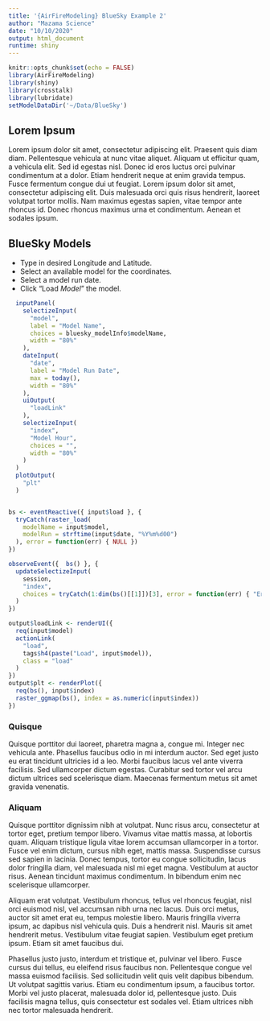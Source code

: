 ```yaml
---
title: '{AirFireModeling} BlueSky Example 2'
author: "Mazama Science"
date: "10/10/2020"
output: html_document
runtime: shiny
---
```


```r
knitr::opts_chunk$set(echo = FALSE)
library(AirFireModeling)
library(shiny)
library(crosstalk)
library(lubridate)
setModelDataDir('~/Data/BlueSky')
```
## Lorem Ipsum
 Lorem ipsum dolor sit amet, consectetur adipiscing elit. Praesent quis diam diam. Pellentesque vehicula at nunc vitae aliquet. Aliquam ut efficitur quam, a vehicula elit. Sed id egestas nisl. Donec id eros luctus orci pulvinar condimentum at a dolor. Etiam hendrerit neque at enim gravida tempus. Fusce fermentum congue dui ut feugiat. Lorem ipsum dolor sit amet, consectetur adipiscing elit. Duis malesuada orci quis risus hendrerit, laoreet volutpat tortor mollis. Nam maximus egestas sapien, vitae tempor ante rhoncus id. Donec rhoncus maximus urna et condimentum. Aenean et sodales ipsum.

## BlueSky Models

* Type in desired Longitude and Latitude.
* Select an available model for the coordinates.
* Select a model run date. 
* Click "Load _Model_" the model. 



```r
  inputPanel(
    selectizeInput(
      "model", 
      label = "Model Name",
      choices = bluesky_modelInfo$modelName, 
      width = "80%"
    ), 
    dateInput(
      "date", 
      label = "Model Run Date", 
      max = today(), 
      width = "80%"
    ),
    uiOutput(
      "loadLink"
    ),
    selectizeInput(
      "index", 
      "Model Hour", 
      choices = "", 
      width = "80%"
    )
  )
  plotOutput(
    "plt"
  )


bs <- eventReactive({ input$load }, {
  tryCatch(raster_load(
    modelName = input$model, 
    modelRun = strftime(input$date, "%Y%m%d00")
  ), error = function(err) { NULL })
})

observeEvent({  bs() }, {
  updateSelectizeInput(
    session,
    "index",
    choices = tryCatch(1:dim(bs()[[1]])[3], error = function(err) { "Error." })
  )
})

output$loadLink <- renderUI({
  req(input$model)
  actionLink(
    "load",
    tags$h4(paste("Load", input$model)), 
    class = "load"
  )
})
output$plt <- renderPlot({
  req(bs(), input$index)
  raster_ggmap(bs(), index = as.numeric(input$index))
})
```

### Quisque

Quisque porttitor dui laoreet, pharetra magna a, congue mi. Integer nec vehicula ante. Phasellus faucibus odio in mi interdum auctor. Sed eget justo eu erat tincidunt ultricies id a leo. Morbi faucibus lacus vel ante viverra facilisis. Sed ullamcorper dictum egestas. Curabitur sed tortor vel arcu dictum ultrices sed scelerisque diam. Maecenas fermentum metus sit amet gravida venenatis. 

### Aliquam

 Quisque porttitor dignissim nibh at volutpat. Nunc risus arcu, consectetur at tortor eget, pretium tempor libero. Vivamus vitae mattis massa, at lobortis quam. Aliquam tristique ligula vitae lorem accumsan ullamcorper in a tortor. Fusce vel enim dictum, cursus nibh eget, mattis massa. Suspendisse cursus sed sapien in lacinia. Donec tempus, tortor eu congue sollicitudin, lacus dolor fringilla diam, vel malesuada nisl mi eget magna. Vestibulum at auctor risus. Aenean tincidunt maximus condimentum. In bibendum enim nec scelerisque ullamcorper.

Aliquam erat volutpat. Vestibulum rhoncus, tellus vel rhoncus feugiat, nisl orci euismod nisl, vel accumsan nibh urna nec lacus. Duis orci metus, auctor sit amet erat eu, tempus molestie libero. Mauris fringilla viverra ipsum, ac dapibus nisl vehicula quis. Duis a hendrerit nisl. Mauris sit amet hendrerit metus. Vestibulum vitae feugiat sapien. Vestibulum eget pretium ipsum. Etiam sit amet faucibus dui.

Phasellus justo justo, interdum et tristique et, pulvinar vel libero. Fusce cursus dui tellus, eu eleifend risus faucibus non. Pellentesque congue vel massa euismod facilisis. Sed sollicitudin velit quis velit dapibus bibendum. Ut volutpat sagittis varius. Etiam eu condimentum ipsum, a faucibus tortor. Morbi vel justo placerat, malesuada dolor id, pellentesque justo. Duis facilisis magna tellus, quis consectetur est sodales vel. Etiam ultrices nibh nec tortor malesuada hendrerit. 
